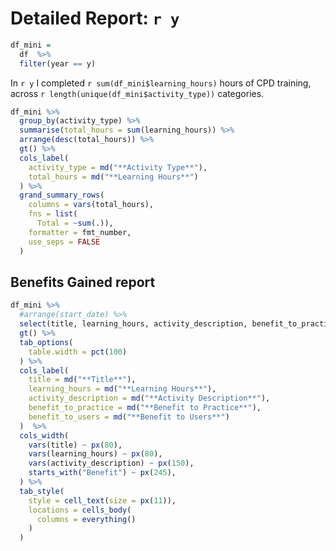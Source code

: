 # Detailed Report: `r y`

```r
df_mini = 
  df  %>% 
  filter(year == y)

```

In `r y` I completed `r sum(df_mini$learning_hours)` hours of CPD training, across `r length(unique(df_mini$activity_type))` categories.


```r
df_mini %>% 
  group_by(activity_type) %>% 
  summarise(total_hours = sum(learning_hours)) %>%
  arrange(desc(total_hours)) %>% 
  gt() %>% 
  cols_label(
    activity_type = md("**Activity Type**"),
    total_hours = md("**Learning Hours**")
  ) %>% 
  grand_summary_rows(
    columns = vars(total_hours),
    fns = list(
      Total = ~sum(.)),
    formatter = fmt_number,
    use_seps = FALSE
  )
```

## Benefits Gained report

```r
df_mini %>% 
  #arrange(start_date) %>%
  select(title, learning_hours, activity_description, benefit_to_practice, benefit_to_users) %>% 
  gt() %>% 
  tab_options(
    table.width = pct(100)
  ) %>%
  cols_label(
    title = md("**Title**"),
    learning_hours = md("**Learning Hours**"),
    activity_description = md("**Activity Description**"),
    benefit_to_practice = md("**Benefit to Practice**"), 
    benefit_to_users = md("**Benefit to Users**")
  )  %>% 
  cols_width(
    vars(title) ~ px(80),
    vars(learning_hours) ~ px(80),
    vars(activity_description) ~ px(150),
    starts_with("Benefit") ~ px(245),
  ) %>%
  tab_style(
    style = cell_text(size = px(11)),
    locations = cells_body(
      columns = everything()
    )
  ) 
```
